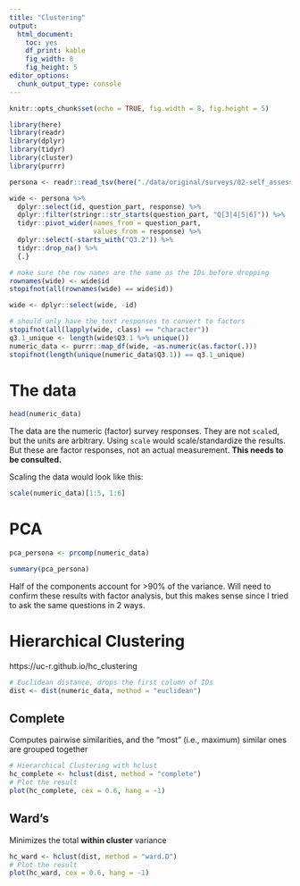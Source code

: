 ```yaml
---
title: "Clustering"
output: 
  html_document: 
    toc: yes
    df_print: kable
    fig_width: 8
    fig_height: 5
editor_options: 
  chunk_output_type: console
---
```


```r
knitr::opts_chunk$set(echo = TRUE, fig.width = 8, fig.height = 5)

library(here)
library(readr)
library(dplyr)
library(tidyr)
library(cluster)
library(purrr)

persona <- readr::read_tsv(here("./data/original/surveys/02-self_assessment_with_questions.tsv"), )

wide <- persona %>%
  dplyr::select(id, question_part, response) %>%
  dplyr::filter(stringr::str_starts(question_part, "Q[3|4|5|6]")) %>%
  tidyr::pivot_wider(names_from = question_part,
                     values_from = response) %>%
  dplyr::select(-starts_with("Q3.2")) %>%
  tidyr::drop_na() %>%
  {.}

# make sure the row names are the same as the IDs before dropping
rownames(wide) <- wide$id
stopifnot(all(rownames(wide) == wide$id))

wide <- dplyr::select(wide, -id)

# should only have the text responses to convert to factors
stopifnot(all(lapply(wide, class) == "character"))
q3.1_unique <- length(wide$Q3.1 %>% unique())
numeric_data <- purrr::map_df(wide, ~as.numeric(as.factor(.)))
stopifnot(length(unique(numeric_data$Q3.1)) == q3.1_unique)
```

# The data

```r
head(numeric_data)
```

The data are the numeric (factor) survey responses.
They are not `scale`d, but the units are arbitrary.
Using `scale` would scale/standardize the results.
But these are factor responses, not an actual measurement.
**This needs to be consulted.**

Scaling the data would look like this:

```r
scale(numeric_data)[1:5, 1:6]
```



# PCA

```r
pca_persona <- prcomp(numeric_data)

summary(pca_persona)
```

Half of the components account for >90% of the variance.
Will need to confirm these results with factor analysis,
but this makes sense since I tried to ask the same questions in 2 ways.

# Hierarchical Clustering

https://uc-r.github.io/hc_clustering

```r
# Euclidean distance, drops the first column of IDs
dist <- dist(numeric_data, method = "euclidean")
```


## Complete

Computes pairwise similarities, and the "most" (i.e., maximum) similar ones are grouped together

```r
# Hierarchical Clustering with hclust
hc_complete <- hclust(dist, method = "complete")
# Plot the result
plot(hc_complete, cex = 0.6, hang = -1)
```

## Ward's

Minimizes the total **within cluster** variance

```r
hc_ward <- hclust(dist, method = "ward.D")
# Plot the result
plot(hc_ward, cex = 0.6, hang = -1)
```
